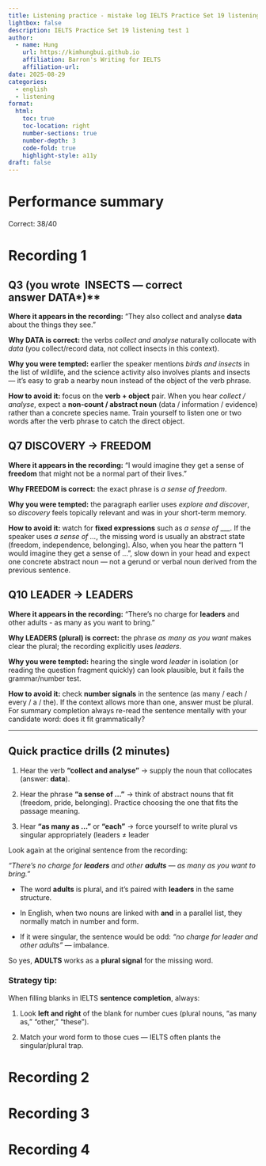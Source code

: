 ```yaml
---
title: Listening practice - mistake log IELTS Practice Set 19 listening test 1
lightbox: false
description: IELTS Practice Set 19 listening test 1
author:
  - name: Hung
    url: https://kimhungbui.github.io
    affiliation: Barron's Writing for IELTS
    affiliation-url:
date: 2025-08-29
categories:
  - english
  - listening
format:
  html:
    toc: true
    toc-location: right
    number-sections: true
    number-depth: 3
    code-fold: true
    highlight-style: a11y
draft: false
---
```

# Performance summary
Correct: 38/40

# Recording 1

## **Q3 (you wrote**  **INSECTS** **— correct answer** **DATA***)**

  

**Where it appears in the recording:** “They also collect and analyse **data** about the things they see.”

**Why DATA is correct:** the verbs _collect and analyse_ naturally collocate with _data_ (you collect/record data, not collect insects in this context).

**Why you were tempted:** earlier the speaker mentions _birds and insects_ in the list of wildlife, and the science activity also involves plants and insects — it’s easy to grab a nearby noun instead of the object of the verb phrase.

**How to avoid it:** focus on the **verb + object** pair. When you hear _collect / analyse_, expect a **non-count / abstract noun** (data / information / evidence) rather than a concrete species name. Train yourself to listen one or two words after the verb phrase to catch the direct object.

  
## Q7 DISCOVERY -> FREEDOM

  

**Where it appears in the recording:** “I would imagine they get a sense of **freedom** that might not be a normal part of their lives.”

**Why FREEDOM is correct:** the exact phrase is _a sense of freedom_.

**Why you were tempted:** the paragraph earlier uses _explore and discover_, so _discovery_ feels topically relevant and was in your short-term memory.

**How to avoid it:** watch for **fixed expressions** such as _a sense of ____. If the speaker uses _a sense of …_, the missing word is usually an abstract state (freedom, independence, belonging). Also, when you hear the pattern “I would imagine they get a sense of …”, slow down in your head and expect one concrete abstract noun — not a gerund or verbal noun derived from the previous sentence.

  
## Q10 LEADER -> LEADERS
  

**Where it appears in the recording:** “There’s no charge for **leaders** and other adults - as many as you want to bring.”

**Why LEADERS (plural) is correct:** the phrase _as many as you want_ makes clear the plural; the recording explicitly uses _leaders_.

**Why you were tempted:** hearing the single word _leader_ in isolation (or reading the question fragment quickly) can look plausible, but it fails the grammar/number test.

**How to avoid it:** check **number signals** in the sentence (as many / each / every / a / the). If the context allows more than one, answer must be plural. For summary completion always re-read the sentence mentally with your candidate word: does it fit grammatically?

---

## **Quick practice drills (2 minutes)**

1. Hear the verb **“collect and analyse”** → supply the noun that collocates (answer: **data**).
    
2. Hear the phrase **“a sense of …”** → think of abstract nouns that fit (freedom, pride, belonging). Practice choosing the one that fits the passage meaning.
    
3. Hear **“as many as …”** or **“each”** → force yourself to write plural vs singular appropriately (leaders ≠ leader

Look again at the original sentence from the recording:

  

_“There’s no charge for_ **_leaders_** _and other_ **_adults_** _— as many as you want to bring.”_

- The word **adults** is plural, and it’s paired with **leaders** in the same structure.
    
- In English, when two nouns are linked with **and** in a parallel list, they normally match in number and form.
    
- If it were singular, the sentence would be odd: _“no charge for leader and other adults”_ — imbalance.
    

  

So yes, **ADULTS** works as a **plural signal** for the missing word.

  

### **Strategy tip:**

  

When filling blanks in IELTS **sentence completion**, always:

1. Look **left and right** of the blank for number cues (plural nouns, “as many as,” “other,” “these”).
    
2. Match your word form to those cues — IELTS often plants the singular/plural trap.

# Recording 2


# Recording 3


# Recording 4